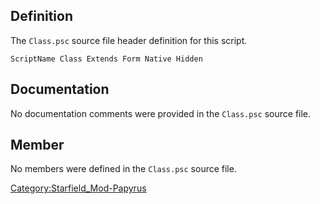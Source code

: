 {{Script_Object_Summary
| title = Class
| name = [[SFM:Script-Class|Class]]
| extends = [[SFM:Script-Form|Form]] → [[SFM:Script-ScriptObject|ScriptObject]]
| flags = Native, Hidden
}}


== Definition ==
The <code>Class.psc</code> source file header definition for this script.

<source lang="papyrus">
ScriptName Class Extends Form Native Hidden
</source>


== Documentation ==
No documentation comments were provided in the <code>Class.psc</code> source file.


== Member ==
No members were defined in the <code>Class.psc</code> source file.


[[Category:Starfield_Mod-Papyrus]]
